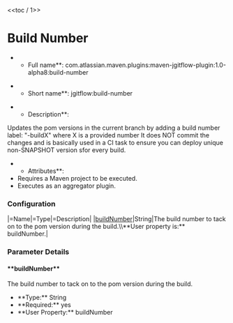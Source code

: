 <<toc / 1>>
= Build Number =
**Full name**: com.atlassian.maven.plugins:maven-jgitflow-plugin:1.0-alpha8:build-number

**Short name**: jgitflow:build-number

**Description**:
Updates the pom versions in the current branch by adding a build number label: "-buildX" where X is a provided number
It does NOT commit the changes and is basically used in a CI task to ensure you can deploy unique non-SNAPSHOT version sfor every build.

**Attributes**:
* Requires a Maven project to be executed.
* Executes as an aggregator plugin.

=== Configuration ===
|=Name|=Type|=Description|
|[[goals/build-number#!buildnumber|buildNumber]]|String|The build number to tack on to the pom version during the build.\\**User property is:** buildNumber.|

=== Parameter Details ===
==== **buildNumber** ====
The build number to tack on to the pom version during the build.
* **Type:** String
* **Required:** yes
* **User Property:** buildNumber
